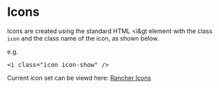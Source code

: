 
<style>{`
.sb-icons {
  // display: flex;
}

.sb-icon {
  display: inline-flex;
  flex-direction: column;
  align-items: center;
  justify-content: center;
  border: 1px solid #777;
  margin: 5px;
  border-radius: 5px;
  width: 220px;
  height: 100px;
}

.sb-icon > i {
  margin-top: 10px;
  font-size: 32px;
  line-height: 32px;
  width: 32px;
  height: 32px;
}
`}</style>

<Meta title="Assets/Icons" />

# Icons

Icons are created using the standard HTML &lt;i&gt element with the class `icon` and the class name of the icon, as shown below.

e.g.

<pre>&lt;i class="icon icon-show" /&gt;</pre>

<p>Current icon set can be viewd here: <a href="https://rancher.github.io/icons/" target="_blank">Rancher Icons</a></p>
<br/><br/>
